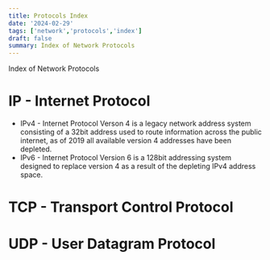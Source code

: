 ```yaml
---
title: Protocols Index
date: '2024-02-29'
tags: ['network','protocols','index']
draft: false
summary: Index of Network Protocols
---
```


Index of Network Protocols

# IP - Internet Protocol
- IPv4 - Internet Protocol Verson 4 is a legacy network address system consisting of a 32bit address used to route information across the public internet, as of 2019 all available version 4 addresses have been depleted. 
- IPv6 - Internet Protocol Version 6 is a 128bit addressing system designed to replace version 4 as a result of the depleting IPv4 address space. 

# TCP - Transport Control Protocol

# UDP - User Datagram Protocol

